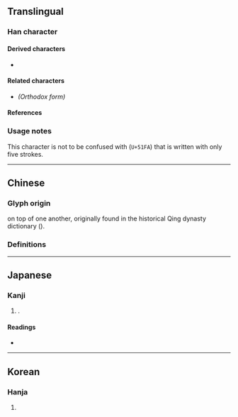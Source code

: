 {{also|出}}
{{character info}}
==Translingual==

===Han character===
{{Han char|rn=46|rad=山|as=03|sn=6|four=22772|canj=UU,XXXUU|ids=⿱山山}}

====Derived characters====
* {{l|mul|[[𣻮]], [[𡖕]]}}

====Related characters====
* {{l|mul|[[出]]}} ''(Orthodox form)''

====References====
{{Han ref|kx=0307.271|dj=0607.230|hdz=10761.100|uh=5C80}}

===Usage notes===
This character is not to be confused with <font size=4>{{l|mul|出}}</font> (<code>U+51FA</code>) that is written with only five strokes.

----

==Chinese==

===Glyph origin===
{{zh-etym-double|山}} on top of one another, originally found in the historical Qing dynasty {{w|Zhengzitong}} dictionary ({{w2|zh|正字通}}).

===Definitions===
{{zh-see|出|hv}} <!-- Refer 《正字通·凵部》 -->

----

==Japanese==

===Kanji===
{{ja-kanji|grade=|rs=山03}}

# {{alt form|ja|出}}.

====Readings====
* {{ja-readings|on=[[しゅつ]] (shutsu), [[すい]] (sui)|kun=[[でる]] (deru), [[だす]] (dasu)}}

----

==Korean==

===Hanja===
{{ko-hanja|hangeul=[[출]], [[추]]|rv=chul, chu|mr=ch'ul, ch'u}}

# {{rfdef|ko|sort=山03}}